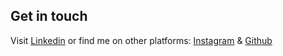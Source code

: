 ## Get in touch

Visit [Linkedin](https://www.linkedin.com/in/hamza-kebir-b69588230/) or find me on other platforms: [Instagram](https://www.instagram.com/itskebir_/) & [Github](https://github.com/KEBIRHAMZA)
